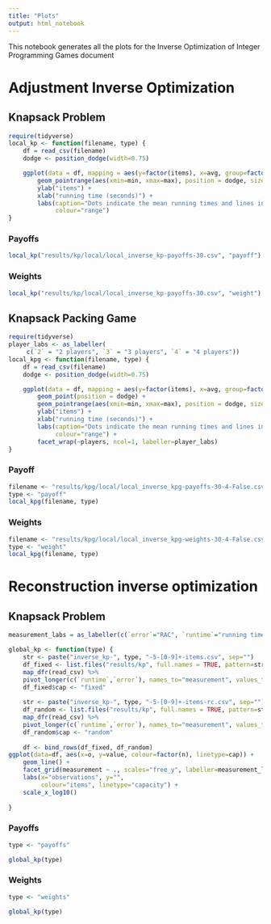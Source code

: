 ```yaml
---
title: "Plots"
output: html_notebook
---
```


This notebook generates all the plots for the Inverse Optimization of Integer Programming Games document

# Adjustment Inverse Optimization

## Knapsack Problem
```r
require(tidyverse)
local_kp <- function(filename, type) {
    df = read_csv(filename)
    dodge <- position_dodge(width=0.75)

    ggplot(data = df, mapping = aes(y=factor(items), x=avg, group=factor(range), colour=factor(range))) +
        geom_pointrange(aes(xmin=min, xmax=max), position = dodge, size=0.25) +
        ylab("items") +
        xlab("running time (seconds)") +
        labs(caption="Dots indicate the mean running times and lines indicate minimum and maximum.",
             colour="range")
}
```


### Payoffs
```r
local_kp("results/kp/local/local_inverse_kp-payoffs-30.csv", "payoff")

```
### Weights
```r
local_kp("results/kp/local/local_inverse_kp-payoffs-30.csv", "weight")
```

## Knapsack Packing Game

```r
require(tidyverse)
player_labs <- as_labeller(
     c(`2` = "2 players", `3` = "3 players", `4` = "4 players"))
local_kpg <- function(filename, type) {
    df = read_csv(filename)
    dodge <- position_dodge(width=0.75)

    ggplot(data = df, mapping = aes(y=factor(items), x=avg, group=factor(range), colour=factor(range))) +
        geom_point(position = dodge) + 
        geom_pointrange(aes(xmin=min, xmax=max), position = dodge, size=0.2) +
        ylab("items") +
        xlab("running time (seconds)") +
        labs(caption="Dots indicate the mean running times and lines indicate minimum and maximum",
             colour="range") +
        facet_wrap(~players, ncol=1, labeller=player_labs)
}
```

### Payoff
```r
filename <- "results/kpg/local/local_inverse_kpg-payoffs-30-4-False.csv"
type <- "payoff"
local_kpg(filename, type)
```

### Weights
```r
filename <- "results/kpg/local/local_inverse_kpg-weights-30-4-False.csv"
type <- "weight"
local_kpg(filename, type)
```



# Reconstruction inverse optimization

## Knapsack Problem

```r
measurement_labs = as_labeller(c(`error`="RAC", `runtime`="running time"))

global_kp <- function(type) {
    str <- paste("inverse_kp-", type, "-5-[0-9]+-items.csv", sep="")
    df_fixed <- list.files("results/kp", full.names = TRUE, pattern=str, include.dirs = FALSE) %>%
    map_dfr(read_csv) %>%
    pivot_longer(c(`runtime`,`error`), names_to="measurement", values_to="value")
    df_fixed$cap <- "fixed"
    
    str <- paste("inverse_kp-", type, "-5-[0-9]+-items-rc.csv", sep="")
    df_random <- list.files("results/kp", full.names = TRUE, pattern=str, include.dirs = FALSE) %>%
    map_dfr(read_csv) %>%
    pivot_longer(c(`runtime`,`error`), names_to="measurement", values_to="value")
    df_random$cap <- "random"
    
    df <- bind_rows(df_fixed, df_random)
ggplot(data=df, aes(x=o, y=value, colour=factor(n), linetype=cap)) +
    geom_line() +
    facet_grid(measurement ~ ., scales="free_y", labeller=measurement_labs) +
    labs(x="observations", y="", 
         colour="items", linetype="capacity") +
    scale_x_log10()
    
}
```

### Payoffs
```r
type <- "payoffs"

global_kp(type)
```

### Weights


```r
type <- "weights"

global_kp(type)
```

